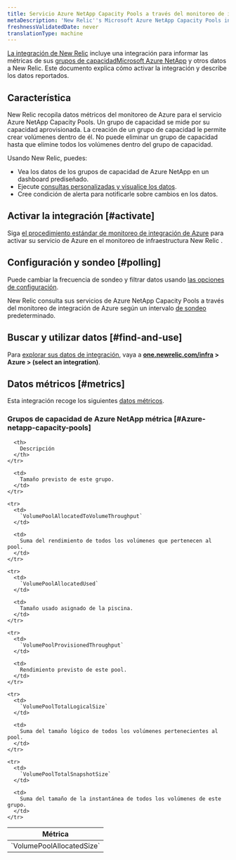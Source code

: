 ```yaml
---
title: Servicio Azure NetApp Capacity Pools a través del monitoreo de integración de Azure
metaDescription: 'New Relic''s Microsoft Azure NetApp Capacity Pools integration: what data it reports and how to enable it.'
freshnessValidatedDate: never
translationType: machine
---
```


[La integración de New Relic](/docs/infrastructure/introduction-infra-monitoring) incluye una integración para informar las métricas de sus [grupos de capacidadMicrosoft Azure NetApp](https://learn.microsoft.com/en-us/azure/azure-netapp-files/azure-netapp-files-set-up-capacity-pool) y otros datos a New Relic. Este documento explica cómo activar la integración y describe los datos reportados.

## Característica

New Relic recopila datos métricos del monitoreo de Azure para el servicio Azure NetApp Capacity Pools. Un grupo de capacidad se mide por su capacidad aprovisionada. La creación de un grupo de capacidad le permite crear volúmenes dentro de él. No puede eliminar un grupo de capacidad hasta que elimine todos los volúmenes dentro del grupo de capacidad.

Usando New Relic, puedes:

* Vea los datos de los grupos de capacidad de Azure NetApp en un dashboard prediseñado.
* Ejecute [consultas personalizadas y visualice los datos](/docs/infrastructure/integrations-getting-started/getting-started/use-integration-data-new-relic-insights).
* Cree condición de alerta para notificarle sobre cambios en los datos.

## Activar la integración [#activate]

Siga [el procedimiento estándar de monitoreo de integración de Azure](/docs/infrastructure/microsoft-azure-integrations/azure-integrations-list/azure-monitor) para activar su servicio de Azure en el monitoreo de infraestructura New Relic .

## Configuración y sondeo [#polling]

Puede cambiar la frecuencia de sondeo y filtrar datos usando [las opciones de configuración](/docs/infrastructure/microsoft-azure-integrations/azure-integrations-list/azure-monitor/#settings).

New Relic consulta sus servicios de Azure NetApp Capacity Pools a través del monitoreo de integración de Azure según un intervalo [de sondeo](/docs/infrastructure/microsoft-azure-integrations/azure-integrations-list/azure-monitor/#settings) predeterminado.

## Buscar y utilizar datos [#find-and-use]

Para [explorar sus datos de integración](/docs/infrastructure/integrations/find-use-infrastructure-integration-data), vaya a <DNT>**[one.newrelic.com/infra](https://one.newrelic.com/infra) &gt; Azure &gt; (select an integration)**</DNT>.

## Datos métricos [#metrics]

Esta integración recoge los siguientes [datos métricos](/docs/infrastructure/integrations-getting-started/getting-started/understand-integration-data-data-types#metric).

### Grupos de capacidad de Azure NetApp métrica [#Azure-netapp-capacity-pools]

<table>
  <thead>
    <tr>
      <th style={{ width: "300px" }}>
        Métrica
      </th>

      <th>
        Descripción
      </th>
    </tr>
  </thead>

  <tbody>
    <tr>
      <td>
        `VolumePoolAllocatedSize`
      </td>

      <td>
        Tamaño previsto de este grupo.
      </td>
    </tr>

    <tr>
      <td>
        `VolumePoolAllocatedToVolumeThroughput`
      </td>

      <td>
        Suma del rendimiento de todos los volúmenes que pertenecen al pool.
      </td>
    </tr>

    <tr>
      <td>
        `VolumePoolAllocatedUsed`
      </td>

      <td>
        Tamaño usado asignado de la piscina.
      </td>
    </tr>

    <tr>
      <td>
        `VolumePoolProvisionedThroughput`
      </td>

      <td>
        Rendimiento previsto de este pool.
      </td>
    </tr>

    <tr>
      <td>
        `VolumePoolTotalLogicalSize`
      </td>

      <td>
        Suma del tamaño lógico de todos los volúmenes pertenecientes al pool.
      </td>
    </tr>

    <tr>
      <td>
        `VolumePoolTotalSnapshotSize`
      </td>

      <td>
        Suma del tamaño de la instantánea de todos los volúmenes de este grupo.
      </td>
    </tr>
  </tbody>
</table>